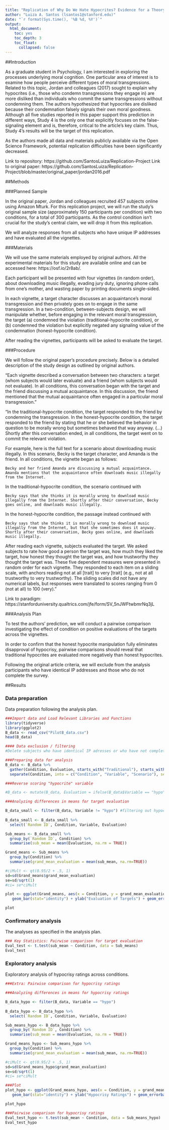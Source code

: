 ```yaml
---
title: "Replication of Why Do We Hate Hypocrites? Evidence for a Theory of False Signaling by Jillian Jordan, Roseanna Sommers, Paul Bloom & David Rand (2017, Psychological Science)"
author: "Luiza A. Santos (lsantos1@stanford.edu)"
date: "`r format(Sys.time(), '%B %d, %Y')`"
output:
  html_document:
    toc: yes
    toc_depth: 3
    toc_float:
      collapsed: false
---
```


<!-- Replication reports should all use this template to standardize reporting across projects.  These reports will be public supplementary materials that accompany the summary report(s) of the aggregate results. -->

##Introduction

As a graduate student in Psychology, I am interested in exploring the processes underlying moral cognition. One particular area of interest is to examine how people perceive different types of moral transgressions. Related to this topic, Jordan and colleagues (2017) sought to explain why hypocrites (i.e., those who condemn transgressions they engage in) are more disliked than individuals who commit the same transgressions without condemning them. The authors hypothesized that hypocrites are disliked because their condemnation falsely signals their own moral goodness. Although all five studies reported in this paper support this prediction in different ways, Study 4 is the only one that explicitly focuses on the false-signaling element and is, therefore, critical to the article's key claim. Thus, Study 4's results will be the target of this replication. 

As the authors made all data and materials publicly available via the Open Science Framework, potential replication difficulties have been significantly decreased.

Link to repository: https://github.com/SantosLuiza/Replication-Project
Link to original paper: https://github.com/SantosLuiza/Replication-Project/blob/master/original_paper/jordan2016.pdf

##Methods

###Planned Sample

In the original paper, Jordan and colleagues recruited 457 subjects online using Amazon Mturk. For this replication project, we will run the study's original sample size (approximately 150 participants per condition) with two conditions, for a total of 300 participants. As the control condition isn't crucial for the study's central claim, we will drop it from this replication.

We will analyze responses from all subjects who have unique IP addresses and have evaluated all the vignettes.

###Materials

We will use the same materials employed by original authors. All the experimental materials for this study are available online and can be accessed here: https://osf.io/2r8ab/.

Each participant will be presented with four vignettes (in random order), about downloading music illegally, evading jury duty, ignoring phone calls from one's mother, and wasting paper by printing documents single-sided. 

In each vignette, a target character discusses an acquaintance's moral transgression and then privately goes on to engage in the same transgression. In a two-condition, between-subjects design, we will manipulate whether, before engaging in the relevant moral transgression, the target (a) condemned the violation (traditional-hypocrite condition), or (b) condemned the violation but explicitly negated any signaling value of the condemnation (honest-hypocrite condition).

After reading the vignettes, participants will be asked to evaluate the target.

###Procedure	

We will follow the original paper's procedure precisely. Below is a detailed description of the study design as outlined by original authors.

"Each vignette described a conversation between two characters: a target (whom subjects would later evaluate) and a friend (whom subjects would not evaluate). In all conditions, this conversation began with the target and the friend discussing a mutual acquaintance. In this discussion, the friend mentioned that the mutual acquaintance often engaged in a particular moral transgression."

"In the traditional-hypocrite condition, the target responded to the friend by condemning the transgression. In the honest-hypocrite condition, the target responded to the friend by stating that he or she believed the behavior in question to be morally wrong but sometimes behaved that way anyway. (...) Shortly after this conversation ended, in all conditions, the target went on to commit the relevant violation.

For example, here is the full text for a scenario about downloading music illegally. In this scenario, Becky is the target character, and Amanda is the friend. In all conditions, the vignette began as follows:

    Becky and her friend Amanda are discussing a mutual acquaintance. Amanda mentions that the acquaintance often downloads music illegally from the Internet.

In the traditional-hypocrite condition, the scenario continued with

    Becky says that she thinks it is morally wrong to download music illegally from the Internet. Shortly after their conversation, Becky goes online, and downloads music illegally.

In the honest-hypocrite condition, the passage instead continued with

    Becky says that she thinks it is morally wrong to download music illegally from the Internet, but that she sometimes does it anyway. Shortly after their conversation, Becky goes online, and downloads music illegally.

After reading each vignette, subjects evaluated the target. We asked subjects to rate how good a person the target was, how much they liked the target, how honest they thought the target was, and how trustworthy they thought the target was. These five dependent measures were presented in random order for each vignette. They responded to each item on a sliding scale, with anchors reading not at all [trait] to very [trait] (e.g., not at all trustworthy to very trustworthy). The sliding scales did not have any numerical labels, but responses were translated to scores ranging from 0 (not at all) to 100 (very)."

Link to paradigm: https://stanforduniversity.qualtrics.com/jfe/form/SV_5nJWFtwbmrNq3jL

###Analysis Plan

To test the authors' prediction, we will conduct a pairwise comparison investigating the effect of condition on positive evaluations of the targets across the vignettes.

In order to confirm that the honest hypocrite manipulation fully eliminates disapproval of hypocrisy, pairwise comparisons should reveal that traditional hypocrites are evaluated more negatively than honest hypocrites. 



Following the original article criteria, we will exclude from the analysis participants who have identical IP addresses and those who do not complete the survey. 

##Results

### Data preparation

Data preparation following the analysis plan.

```r
###Import data and Load Relevant Libraries and Functions
library(tidyverse)
library(ggplot2)
B_data <- read_csv("PilotB_data.csv")
head(B_data)

#### Data exclusion / filtering
#Delete subjects who have identical IP adresses or who have not completed the survey

###Preparing data for analysis
B_data <- B_data %>% 
  gather(Condition, Evaluation, starts_with("Traditional"), starts_with("Honest")) %>%
  separate(Condition, into = c("Condition", "Variable", "Scenario"), sep = "_")

###Reverse scoring "hypocrite" variable

#B_data <- mutate(B_data, Evaluation = ifelse(B_data$Variable == "hypo", 100 - B_data$Eval, B_data$Eval))

###Analyzing differences in means for target evaluation

B_data_small <- filter(B_data, Variable != "hypo") #filtering out hypocrite measures 
    
B_data_small <- B_data_small %>% 
  select(`Random ID`, Condition, Variable, Evaluation)

Sub_means <- B_data_small %>%
  group_by(`Random ID`, Condition) %>%
  summarise(sub_mean = mean(Evaluation, na.rm = TRUE))

Grand_means <- Sub_means %>%
  group_by(Condition) %>%
  summarise(grand_mean_evaluation = mean(sub_mean, na.rm=TRUE))

#ciMult <- qt(0.95/2 + .5, 1)
sd=sd(Grand_means$grand_mean_evaluation)
se=sd/sqrt(1)
#ci= se*ciMult

plot <- ggplot(Grand_means, aes(x = Condition, y = grand_mean_evaluation)) + 
   geom_bar(stat="identity") + ylab("Evaluation of Targets") + geom_errorbar(aes(ymin=grand_mean_evaluation-sd, ymax=grand_mean_evaluation+sd), width = .2) + theme_minimal()

plot


```

### Confirmatory analysis

The analyses as specified in the analysis plan. 
``` r
### Key Statistics: Pairwise comparison for target evaluation
Eval_test <- t.test(sub_mean ~ Condition, data = Sub_means)   
Eval_test
```

### Exploratory analysis
Exploratory analysis of hypocrisy ratings across conditions.

```r
###Extra: Pairwise comparison for hypocrisy ratings

###Analyzing differences in means for hypocrisy ratings

B_data_hypo <- filter(B_data, Variable == "hypo")
    
B_data_hypo <- B_data_hypo %>% 
  select(`Random ID`, Condition, Variable, Evaluation)

Sub_means_hypo <- B_data_hypo %>%
  group_by(`Random ID`, Condition) %>%
  summarise(sub_mean = mean(Evaluation, na.rm = TRUE))

Grand_means_hypo <- Sub_means_hypo %>%
  group_by(Condition) %>%
  summarise(grand_mean_evaluation = mean(sub_mean, na.rm=TRUE))

#ciMult <- qt(0.95/2 + .5, 1)
sd=sd(Grand_means_hypo$grand_mean_evaluation)
se=sd/sqrt(1)
#ci= se*ciMult

###Plot
plot_hypo <- ggplot(Grand_means_hypo, aes(x = Condition, y = grand_mean_evaluation)) + 
   geom_bar(stat="identity") + ylab("Hypocrisy Ratings") + geom_errorbar(aes(ymin=grand_mean_evaluation-sd, ymax=grand_mean_evaluation+sd), width = .2) + theme_minimal()

plot_hypo

###Pairwise comparison for hypocrisy ratings
Eval_test_hypo <- t.test(sub_mean ~ Condition, data = Sub_means_hypo)   
Eval_test_hypo

``` 
